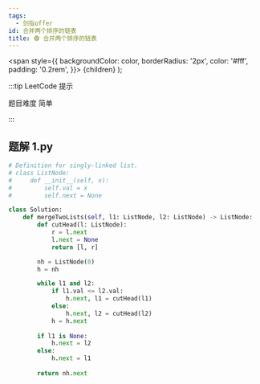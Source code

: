 ```yaml
---
tags:
  - 剑指offer
id: 合并两个排序的链表
title: 🟢 合并两个排序的链表
---
```


  <span
    style={{
      backgroundColor: color,
      borderRadius: '2px',
      color: '#fff',
      padding: '0.2rem',
    }}>
    {children}
  </span>
);

:::tip LeetCode 提示

题目难度 <Highlight color="#00b8a3">简单</Highlight>

:::

## 题解 1.py

```py
# Definition for singly-linked list.
# class ListNode:
#     def __init__(self, x):
#         self.val = x
#         self.next = None

class Solution:
    def mergeTwoLists(self, l1: ListNode, l2: ListNode) -> ListNode:
        def cutHead(l: ListNode):
            r = l.next
            l.next = None
            return [l, r]

        nh = ListNode(0)
        h = nh

        while l1 and l2:
            if l1.val <= l2.val:
                h.next, l1 = cutHead(l1)
            else:
                h.next, l2 = cutHead(l2)
            h = h.next
        
        if l1 is None:
            h.next = l2
        else:
            h.next = l1
        
        return nh.next
```


